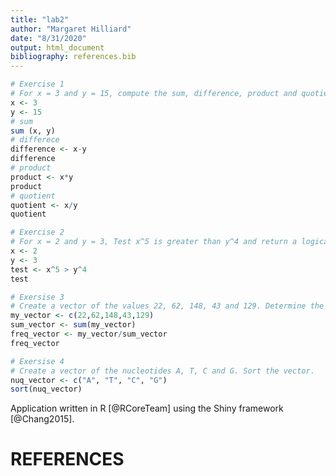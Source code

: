 ```yaml
---
title: "lab2"
author: "Margaret Hilliard"
date: "8/31/2020"
output: html_document
bibliography: references.bib
---
```

```r
# Exercise 1 
# For x = 3 and y = 15, compute the sum, difference, product and quotient of x and y
x <- 3 
y <- 15 
# sum
sum (x, y)
# differece 
difference <- x-y
difference 
# product 
product <- x*y
product 
# quotient 
quotient <- x/y
quotient
```
```r
# Exercise 2 
# For x = 2 and y = 3, Test x^5 is greater than y^4 and return a logical value
x <- 2 
y <- 3
test <- x^5 > y^4
test
```
```r
# Exersise 3 
# Create a vector of the values 22, 62, 148, 43 and 129. Determine the sum of the vector. Divide each value in the vector by the sum to determine relate frequency.
my_vector <- c(22,62,148,43,129)
sum_vector <- sum(my_vector)
freq_vector <- my_vector/sum_vector
freq_vector
```
```r
# Exersise 4 
# Create a vector of the nucleotides A, T, C and G. Sort the vector.
nuq_vector <- c("A", "T", "C", "G")
sort(nuq_vector)
```
Application written in R [@RCoreTeam] using the Shiny framework [@Chang2015].

# REFERENCES
